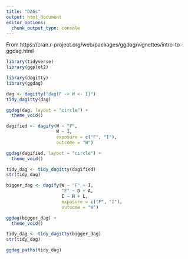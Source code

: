 ```yaml
---
title: "DAGs"
output: html_document
editor_options: 
  chunk_output_type: console
---
```


From https://cran.r-project.org/web/packages/ggdag/vignettes/intro-to-ggdag.html

```r
library(tidyverse)
library(ggplot2)

library(dagitty)
library(ggdag)
```

```r
dag <- dagitty("dag{F -> W <- I}")
tidy_dagitty(dag)

ggdag(dag, layout = "circle") +
  theme_void()
```

```r
dagified <- dagify(W ~ "F",
                   W ~ I,
                   exposure = c("F", "I"),
                   outcome = "W")

ggdag(dagified, layout = "circle") +
  theme_void()

tidy_dag <- tidy_dagitty(dagified)
str(tidy_dag)
```

```r
bigger_dag <- dagify(W ~ "F" + I,
                     "F" ~ D + A,
                     I ~ H + L,
                     exposure = c("F", "I"),
                     outcome = "W")

ggdag(bigger_dag) +
  theme_void()

tidy_dag <- tidy_dagitty(bigger_dag)
str(tidy_dag)

ggdag_paths(tidy_dag)
```
                     